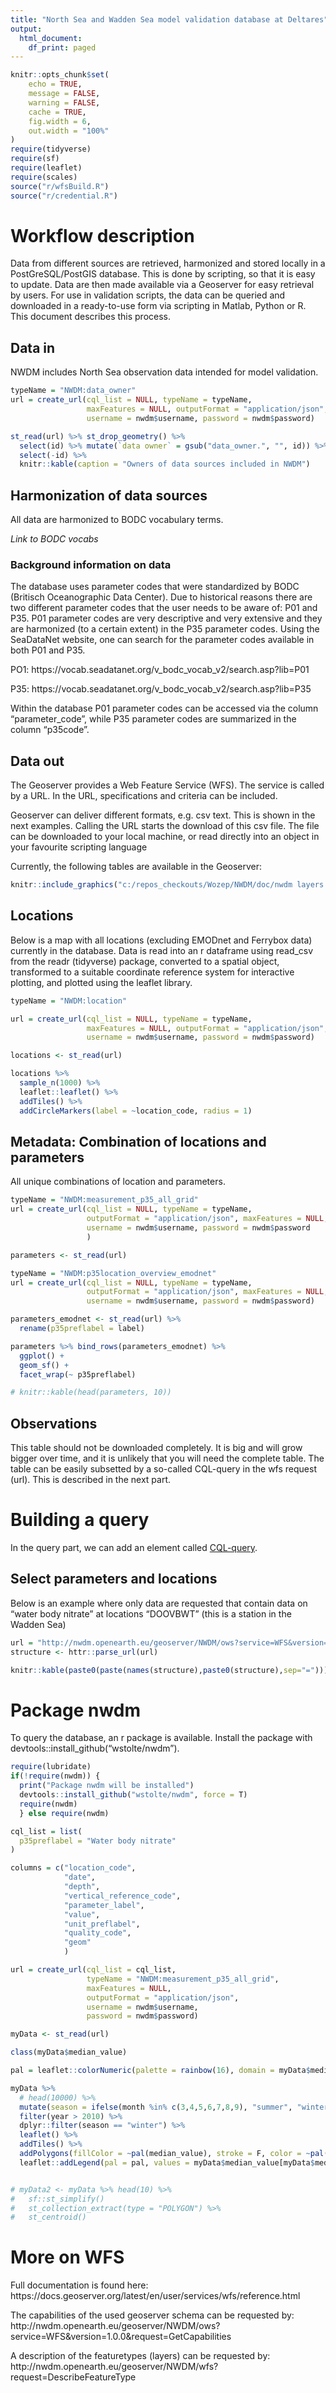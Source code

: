 ```yaml
---
title: "North Sea and Wadden Sea model validation database at Deltares"
output:
  html_document:
    df_print: paged
---
```


```r

knitr::opts_chunk$set(
	echo = TRUE,
	message = FALSE,
	warning = FALSE,
	cache = TRUE,
	fig.width = 6,
	out.width = "100%"
)
require(tidyverse)
require(sf)
require(leaflet)
require(scales)
source("r/wfsBuild.R")
source("r/credential.R")
```


# Workflow description

Data from different sources are retrieved, harmonized and stored locally in a PostGreSQL/PostGIS database. This is done by scripting, so that it is easy to update. Data are then made available via a Geoserver for easy retrieval by users. For use in validation scripts, the data can be queried and downloaded in a ready-to-use form via scripting in Matlab, Python or R. This document describes this process. 

## Data in

NWDM includes North Sea observation data intended for model validation. 

```r
typeName = "NWDM:data_owner"
url = create_url(cql_list = NULL, typeName = typeName, 
                 maxFeatures = NULL, outputFormat = "application/json",
                 username = nwdm$username, password = nwdm$password)

st_read(url) %>% st_drop_geometry() %>%
  select(id) %>% mutate(`data owner` = gsub("data_owner.", "", id)) %>% 
  select(-id) %>%
  knitr::kable(caption = "Owners of data sources included in NWDM")
```


## Harmonization of data sources

All data are harmonized to BODC vocabulary terms. 

*Link to BODC vocabs*

### Background information on data

The database uses parameter codes that were standardized by BODC (Britisch Oceanographic Data Center). Due to historical reasons there are two different parameter codes that the user needs to be aware of: P01 and P35. P01 parameter codes are very descriptive and very extensive and they are harmonized (to a certain extent) in the P35 parameter codes. Using the SeaDataNet website, one can search for the parameter codes available in both P01 and P35. 

PO1: https://vocab.seadatanet.org/v_bodc_vocab_v2/search.asp?lib=P01

P35: https://vocab.seadatanet.org/v_bodc_vocab_v2/search.asp?lib=P35

Within the database P01 parameter codes can be accessed via the column "parameter_code", while P35 parameter codes are summarized in the column "p35code". 

## Data out


The Geoserver provides a Web Feature Service (WFS). The service is called by a URL. In the URL, specifications and criteria can be included.

Geoserver can deliver different formats, e.g. csv text. This is shown in the next examples. Calling the URL starts the download of this csv file. The file can be downloaded to your local machine, or read directly into an object in your favourite scripting language

Currently, the following tables are available in the Geoserver:


```r
knitr::include_graphics("c:/repos_checkouts/Wozep/NWDM/doc/nwdm layers.svg")
```



## Locations


Below is a map with all locations (excluding EMODnet and Ferrybox data) currently in the database. Data is read into an r dataframe using read_csv from the readr (tidyverse) package, converted to a spatial object, transformed to a suitable coordinate reference system for interactive plotting, and plotted using the leaflet library. 


```r

typeName = "NWDM:location"

url = create_url(cql_list = NULL, typeName = typeName, 
                 maxFeatures = NULL, outputFormat = "application/json",
                 username = nwdm$username, password = nwdm$password)

locations <- st_read(url)

locations %>%
  sample_n(1000) %>%
  leaflet::leaflet() %>%
  addTiles() %>%
  addCircleMarkers(label = ~location_code, radius = 1)

```


## Metadata: Combination of locations and parameters

All unique combinations of location and parameters. 


```r

typeName = "NWDM:measurement_p35_all_grid"
url = create_url(cql_list = NULL, typeName = typeName, 
                 outputFormat = "application/json", maxFeatures = NULL,
                 username = nwdm$username, password = nwdm$password
                 )

parameters <- st_read(url)

typeName = "NWDM:p35location_overview_emodnet"
url = create_url(cql_list = NULL, typeName = typeName, 
                 outputFormat = "application/json", maxFeatures = NULL,
                 username = nwdm$username, password = nwdm$password)

parameters_emodnet <- st_read(url) %>%
  rename(p35preflabel = label)

parameters %>% bind_rows(parameters_emodnet) %>%
  ggplot() +
  geom_sf() +
  facet_wrap(~ p35preflabel)

# knitr::kable(head(parameters, 10))
```


## Observations


This table should not be downloaded completely. It is big and will grow bigger over time, and it is unlikely that you will need the complete table. The table can be easily subsetted by a so-called CQL-query in the wfs request (url). This is described in the next part.


# Building a query


In the query part, we can add an element called [CQL-query](https://docs.geoserver.org/stable/en/user/tutorials/cql/cql_tutorial.html). 

## Select parameters and locations 

Below is an example where only data are requested that contain data on "water body nitrate" at locations "DOOVBWT" (this is a station in the Wadden Sea)

```r
url = "http://nwdm.openearth.eu/geoserver/NWDM/ows?service=WFS&version=1.0.0&request=GetFeature&typeName=NWDM%3Ameasurement_view&cql_filter=%28p35preflabel%3D%27Water%20body%20nitrate%27%20and%20location_code%3D%27DOOVBWT%27%29&outputFormat=csv"
structure <- httr::parse_url(url)

knitr::kable(paste0(paste(names(structure),paste0(structure),sep="=")))
```


# Package nwdm

To query the database, an r package is available. Install the package with  devtools::install_github("wstolte/nwdm").

```r

require(lubridate)
if(!require(nwdm)) {
  print("Package nwdm will be installed") 
  devtools::install_github("wstolte/nwdm", force = T)
  require(nwdm)
  } else require(nwdm)

cql_list = list(
  p35preflabel = "Water body nitrate"
)

columns = c("location_code", 
            "date", 
            "depth", 
            "vertical_reference_code", 
            "parameter_label", 
            "value", 
            "unit_preflabel", 
            "quality_code",
            "geom"
            )

url = create_url(cql_list = cql_list, 
                 typeName = "NWDM:measurement_p35_all_grid", 
                 maxFeatures = NULL, 
                 outputFormat = "application/json",
                 username = nwdm$username, 
                 password = nwdm$password)

myData <- st_read(url)

class(myData$median_value)

pal = leaflet::colorNumeric(palette = rainbow(16), domain = myData$median_value[myData$median_value < 1])

myData %>% 
  # head(10000) %>%
  mutate(season = ifelse(month %in% c(3,4,5,6,7,8,9), "summer", "winter")) %>%
  filter(year > 2010) %>%
  dplyr::filter(season == "winter") %>%
  leaflet() %>% 
  addTiles() %>%
  addPolygons(fillColor = ~pal(median_value), stroke = F, color = ~pal(median_value)) %>%
  leaflet::addLegend(pal = pal, values = myData$median_value[myData$median_value < 1])


# myData2 <- myData %>% head(10) %>%
#   sf::st_simplify()
#   st_collection_extract(type = "POLYGON") %>%
#   st_centroid()
```


# More on WFS

Full documentation is found here: https://docs.geoserver.org/latest/en/user/services/wfs/reference.html

The capabilities of the used geoserver schema can be requested by:
http://nwdm.openearth.eu/geoserver/NWDM/ows?service=WFS&version=1.0.0&request=GetCapabilities

A description of the featuretypes (layers) can be requested by:
http://nwdm.openearth.eu/geoserver/NWDM/wfs?request=DescribeFeatureType


